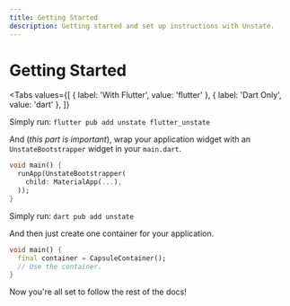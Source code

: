 ```yaml
---
title: Getting Started
description: Getting started and set up instructions with Unstate.
---
```


# Getting Started

<Tabs
  values={[
    { label: 'With Flutter', value: 'flutter' },
    { label: 'Dart Only', value: 'dart' },
  ]}
>
  <TabItem value="flutter">

Simply run:
`flutter pub add unstate flutter_unstate`

And (*this part is important*), wrap your application widget
with an `UnstateBootstrapper` widget in your `main.dart`.
```dart title="main.dart modifications"
void main() {
  runApp(UnstateBootstrapper(
    child: MaterialApp(...),
  ));
}
```

  </TabItem>

  <TabItem value="dart">

Simply run:
`dart pub add unstate`

And then just create one container for your application.
```dart title="Creating a capsule container"
void main() {
  final container = CapsuleContainer();
  // Use the container.
}
```

  </TabItem>
</Tabs>

Now you're all set to follow the rest of the docs!
